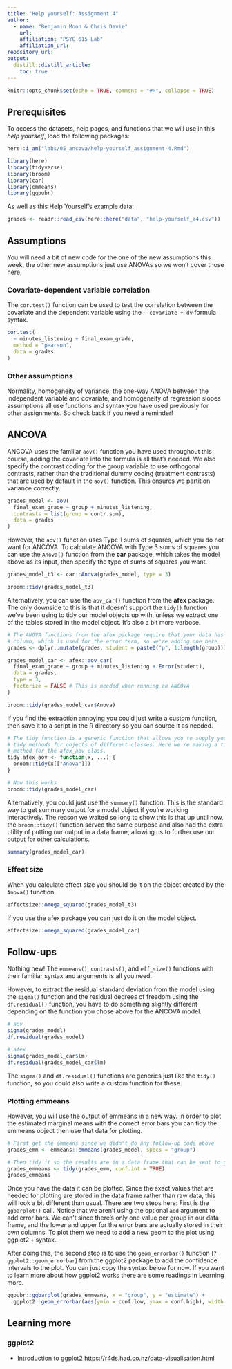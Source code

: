 ```yaml
---
title: "Help yourself: Assignment 4"
author:
  - name: "Benjamin Moon & Chris Davie"
    url: 
    affiliation: "PSYC 615 Lab"
    affiliation_url: 
repository_url:
output:
  distill::distill_article:
    toc: true
---
```


```r
knitr::opts_chunk$set(echo = TRUE, comment = "#>", collapse = TRUE)
```

## Prerequisites

To access the datasets, help pages, and functions that we will use in this *help yourself*, load the following packages:

```r
here::i_am("labs/05_ancova/help-yourself_assignment-4.Rmd")

library(here)
library(tidyverse)
library(broom)
library(car)
library(emmeans)
library(ggpubr)
```

As well as this Help Yourself's example data:

```r
grades <- readr::read_csv(here::here("data", "help-yourself_a4.csv"))
```

## Assumptions

You will need a bit of new code for the one of the new assumptions this week, the other new assumptions just use ANOVAs so we won't cover those here.

### Covariate-dependent variable correlation

The `cor.test()` function can be used to test the correlation between the covariate and the dependent variable using the `~ covariate + dv` formula syntax.

```r
cor.test(
  ~ minutes_listening + final_exam_grade,
  method = "pearson",
  data = grades
)
```

### Other assumptions

Normality, homogeneity of variance, the one-way ANOVA between the independent variable and covariate, and homogeneity of regression slopes assumptions all use functions and syntax you have used previously for other assignments. So check back if you need a reminder!

## ANCOVA

ANCOVA uses the familiar `aov()` function you have used throughout this course, adding the covariate into the formula is all that's needed. We also specify the contrast coding for the group variable to use orthogonal contrasts, rather than the traditional dummy coding (treatment contrasts) that are used by default in the `aov()` function. This ensures we partition variance correctly.

```r
grades_model <- aov(
  final_exam_grade ~ group + minutes_listening,
  contrasts = list(group = contr.sum),
  data = grades
)
```

However, the `aov()` function uses Type 1 sums of squares, which you do not want for ANCOVA. To calculate ANCOVA with Type 3 sums of squares you can use the `Anova()` function from the **car** package, which takes the model above as its input, then specify the type of sums of squares you want.

```r
grades_model_t3 <- car::Anova(grades_model, type = 3)

broom::tidy(grades_model_t3)
```

Alternatively, you can use the `aov_car()` function from the **afex** package. The only downside to this is that it doesn't support the `tidy()` function we've been using to tidy our model objects up with, unless we extract one of the tables stored in the model object. It's also a bit more verbose.

```r
# The ANOVA functions from the afex package require that your data has an ID
# column, which is used for the error term, so we're adding one here
grades <- dplyr::mutate(grades, student = paste0("p", 1:length(group)))

grades_model_car <- afex::aov_car(
  final_exam_grade ~ group + minutes_listening + Error(student),
  data = grades,
  type = 3,
  factorize = FALSE # This is needed when running an ANCOVA
)

broom::tidy(grades_model_car$Anova)
```

If you find the extraction annoying you could just write a custom function, then save it to a script in the R directory so you can source it as needed.

```r
# The tidy function is a generic function that allows you to supply your own
# tidy methods for objects of different classes. Here we're making a tidy
# method for the afex_aov class.
tidy.afex_aov <- function(x, ...) {
  broom::tidy(x[["Anova"]])
}

# Now this works
broom::tidy(grades_model_car)
```

Alternatively, you could just use the `summary()` function. This is the standard way to get summary output for a model object if you're working interactively. The reason we waited so long to show this is that up until now, the `broom::tidy()` function served the same purpose and also had the extra utility of putting our output in a data frame, allowing us to further use our output for other calculations.

```r
summary(grades_model_car)
```

### Effect size

When you calculate effect size you should do it on the object created by the `Anova()` function.

```r
effectsize::omega_squared(grades_model_t3)
```

If you use the afex package you can just do it on the model object.

```r
effectsize::omega_squared(grades_model_car)
```

## Follow-ups

Nothing new! The `emmeans()`, `contrasts()`, and `eff_size()` functions with their familiar syntax and arguments is all you need.

However, to extract the residual standard deviation from the model using the `sigma()` function and the residual degrees of freedom using the `df.residual()` function, you have to do something slightly different depending on the function you chose above for the ANCOVA model.

```r
# aov
sigma(grades_model)
df.residual(grades_model)

# afex
sigma(grades_model_car$lm)
df.residual(grades_model_car$lm)
```

The `sigma()` and `df.residual()` functions are generics just like the `tidy()` function, so you could also write a custom function for these.

### Plotting emmeans

However, you will use the output of emmeans in a new way. In order to plot the estimated marginal means with the correct error bars you can tidy the emmeans object then use that data for plotting.

```r
# First get the emmeans since we didn't do any follow-up code above
grades_emm <- emmeans::emmeans(grades_model, specs = "group")

# Then tidy it so the results are in a data frame that can be sent to ggpubr
grades_emmeans <- tidy(grades_emm, conf.int = TRUE)
grades_emmeans
```

Once you have the data it can be plotted. Since the exact values that are needed for plotting are stored in the data frame rather than raw data, this will look a bit different than usual. There are two steps here: First is the `ggbarplot()` call. Notice that we aren't using the optional `add` argument to add error bars. We can't since there's only one value per group in our data frame, and the lower and upper for the error bars are actually stored in their own columns. To plot them we need to add a new geom to the plot using ggplot2 `+` syntax.

After doing this, the second step is to use the `geom_errorbar()` function (`?ggplot2::geom_errorbar`) from the ggplot2 package to add the confidence intervals to the plot. You can just copy the syntax below for now. If you want to learn more about how ggplot2 works there are some readings in Learning more.

```r
ggpubr::ggbarplot(grades_emmeans, x = "group", y = "estimate") +
  ggplot2::geom_errorbar(aes(ymin = conf.low, ymax = conf.high), width = 0.4)
```

## Learning more

### ggplot2

- Introduction to ggplot2 <https://r4ds.had.co.nz/data-visualisation.html>
